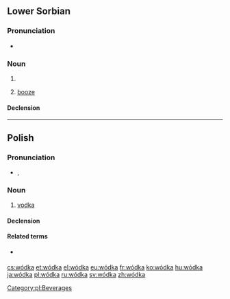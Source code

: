 ==Lower Sorbian==

===Pronunciation===
* {{IPA|[ˈvɨtka]|[ˈvɛtka]|lang=dsb}}

===Noun===
{{dsb-noun|f}}

# {{diminutive of|wóda|lang=dsb}}
# {{context|euphemistic|lang=dsb}} [[booze]]

====Declension====
{{dsb-decl-noun-3|wód|k}}

----
==Polish==

===Pronunciation===
* {{IPA|[ˈvutka]|lang=pl}}, {{audio|pl-wódka.ogg|audio|lang=pl}}

===Noun===
{{pl-noun|f|dim=wódeczka|aug=wóda}}

# [[vodka]]

====Declension====
{{pl-decl-noun-ka|wód}}

====Related terms====
* {{l/pl|wódczany}} {{qualifier|adjective}}

[[Category:pl:Beverages]]

[[cs:wódka]]
[[et:wódka]]
[[el:wódka]]
[[eu:wódka]]
[[fr:wódka]]
[[ko:wódka]]
[[hu:wódka]]
[[ja:wódka]]
[[pl:wódka]]
[[ru:wódka]]
[[sv:wódka]]
[[zh:wódka]]